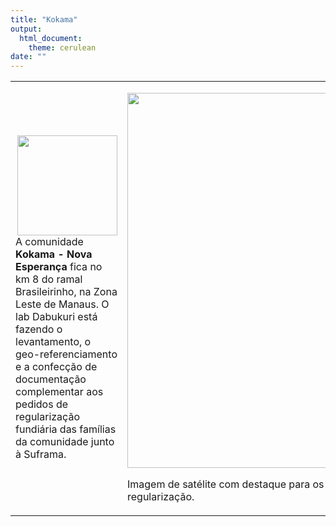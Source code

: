 ```yaml
---
title: "Kokama"
output: 
  html_document:
    theme: cerulean
date: ""
---
```


<body>

<table>
<tr>
<td>
<img align = "right" width = 160px src = "DABUKURI.png"/> 

A comunidade __Kokama - Nova Esperança__ fica no km 8 do ramal Brasileirinho, na Zona Leste de Manaus. O lab Dabukuri está fazendo o levantamento, o geo-referenciamento e a confecção de documentação complementar aos pedidos de regularização fundiária das famílias da comunidade junto à Suframa.

</td>

<td>
<div class = 'container'>
<img width = "600" src = "kokama_satelite.png"/>

Imagem de satélite com destaque para os terrenos em processo de regularização.

</div>
</td>
</tr>
</table>
</body>